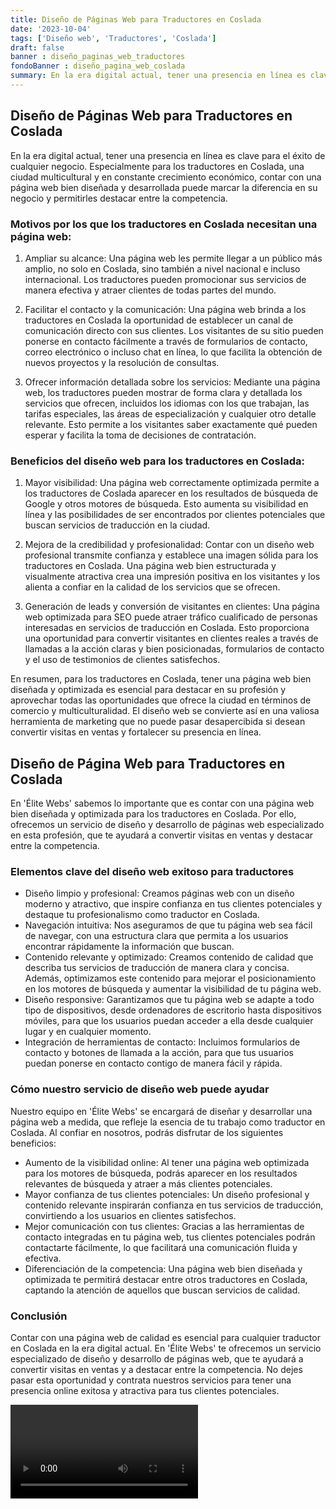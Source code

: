 ```yaml
---
title: Diseño de Páginas Web para Traductores en Coslada
date: '2023-10-04'
tags: ['Diseño web', 'Traductores', 'Coslada']
draft: false
banner : diseño_paginas_web_traductores
fondoBanner : diseño_pagina_web_coslada
summary: En la era digital actual, tener una presencia en línea es clave para el éxito de cualquier negocio. Especialmente para los traductores en Coslada, una ciudad multicultural y en constante crecimiento económico, contar con una página web bien diseñada y desarrollada puede marcar la diferencia en su negocio y permitirles destacar entre la competencia.
---
```


## **Diseño de Páginas Web para Traductores en Coslada**

En la era digital actual, tener una presencia en línea es clave para el éxito de cualquier negocio. Especialmente para los traductores en Coslada, una ciudad multicultural y en constante crecimiento económico, contar con una página web bien diseñada y desarrollada puede marcar la diferencia en su negocio y permitirles destacar entre la competencia.

### **Motivos por los que los traductores en Coslada necesitan una página web:**

1. Ampliar su alcance: Una página web les permite llegar a un público más amplio, no solo en Coslada, sino también a nivel nacional e incluso internacional. Los traductores pueden promocionar sus servicios de manera efectiva y atraer clientes de todas partes del mundo.

2. Facilitar el contacto y la comunicación: Una página web brinda a los traductores en Coslada la oportunidad de establecer un canal de comunicación directo con sus clientes. Los visitantes de su sitio pueden ponerse en contacto fácilmente a través de formularios de contacto, correo electrónico o incluso chat en línea, lo que facilita la obtención de nuevos proyectos y la resolución de consultas.

3. Ofrecer información detallada sobre los servicios: Mediante una página web, los traductores pueden mostrar de forma clara y detallada los servicios que ofrecen, incluidos los idiomas con los que trabajan, las tarifas especiales, las áreas de especialización y cualquier otro detalle relevante. Esto permite a los visitantes saber exactamente qué pueden esperar y facilita la toma de decisiones de contratación.

### **Beneficios del diseño web para los traductores en Coslada:**

1. Mayor visibilidad: Una página web correctamente optimizada permite a los traductores de Coslada aparecer en los resultados de búsqueda de Google y otros motores de búsqueda. Esto aumenta su visibilidad en línea y las posibilidades de ser encontrados por clientes potenciales que buscan servicios de traducción en la ciudad.

2. Mejora de la credibilidad y profesionalidad: Contar con un diseño web profesional transmite confianza y establece una imagen sólida para los traductores en Coslada. Una página web bien estructurada y visualmente atractiva crea una impresión positiva en los visitantes y los alienta a confiar en la calidad de los servicios que se ofrecen.

3. Generación de leads y conversión de visitantes en clientes: Una página web optimizada para SEO puede atraer tráfico cualificado de personas interesadas en servicios de traducción en Coslada. Esto proporciona una oportunidad para convertir visitantes en clientes reales a través de llamadas a la acción claras y bien posicionadas, formularios de contacto y el uso de testimonios de clientes satisfechos.

En resumen, para los traductores en Coslada, tener una página web bien diseñada y optimizada es esencial para destacar en su profesión y aprovechar todas las oportunidades que ofrece la ciudad en términos de comercio y multiculturalidad. El diseño web se convierte así en una valiosa herramienta de marketing que no puede pasar desapercibida si desean convertir visitas en ventas y fortalecer su presencia en línea.

<GifSeo />

<Cta />

## Diseño de Página Web para Traductores en Coslada

En 'Élite Webs' sabemos lo importante que es contar con una página web bien diseñada y optimizada para los traductores en Coslada. Por ello, ofrecemos un servicio de diseño y desarrollo de páginas web especializado en esta profesión, que te ayudará a convertir visitas en ventas y destacar entre la competencia.

### Elementos clave del diseño web exitoso para traductores
- Diseño limpio y profesional: Creamos páginas web con un diseño moderno y atractivo, que inspire confianza en tus clientes potenciales y destaque tu profesionalismo como traductor en Coslada.
- Navegación intuitiva: Nos aseguramos de que tu página web sea fácil de navegar, con una estructura clara que permita a los usuarios encontrar rápidamente la información que buscan. 
- Contenido relevante y optimizado: Creamos contenido de calidad que describa tus servicios de traducción de manera clara y concisa. Además, optimizamos este contenido para mejorar el posicionamiento en los motores de búsqueda y aumentar la visibilidad de tu página web.
- Diseño responsive: Garantizamos que tu página web se adapte a todo tipo de dispositivos, desde ordenadores de escritorio hasta dispositivos móviles, para que los usuarios puedan acceder a ella desde cualquier lugar y en cualquier momento.
- Integración de herramientas de contacto: Incluimos formularios de contacto y botones de llamada a la acción, para que tus usuarios puedan ponerse en contacto contigo de manera fácil y rápida.

### Cómo nuestro servicio de diseño web puede ayudar
Nuestro equipo en 'Élite Webs' se encargará de diseñar y desarrollar una página web a medida, que refleje la esencia de tu trabajo como traductor en Coslada. Al confiar en nosotros, podrás disfrutar de los siguientes beneficios:
- Aumento de la visibilidad online: Al tener una página web optimizada para los motores de búsqueda, podrás aparecer en los resultados relevantes de búsqueda y atraer a más clientes potenciales.
- Mayor confianza de tus clientes potenciales: Un diseño profesional y contenido relevante inspirarán confianza en tus servicios de traducción, convirtiendo a los usuarios en clientes satisfechos.
- Mejor comunicación con tus clientes: Gracias a las herramientas de contacto integradas en tu página web, tus clientes potenciales podrán contactarte fácilmente, lo que facilitará una comunicación fluida y efectiva.
- Diferenciación de la competencia: Una página web bien diseñada y optimizada te permitirá destacar entre otros traductores en Coslada, captando la atención de aquellos que buscan servicios de calidad.

### Conclusión
Contar con una página web de calidad es esencial para cualquier traductor en Coslada en la era digital actual. En 'Élite Webs' te ofrecemos un servicio especializado de diseño y desarrollo de páginas web, que te ayudará a convertir visitas en ventas y a destacar entre la competencia. No dejes pasar esta oportunidad y contrata nuestros servicios para tener una presencia online exitosa y atractiva para tus clientes potenciales.

<Video />

<CtaBot job='Traductores' city='Coslada'/>

<Gmaps query='Coslada+españa+maps' />